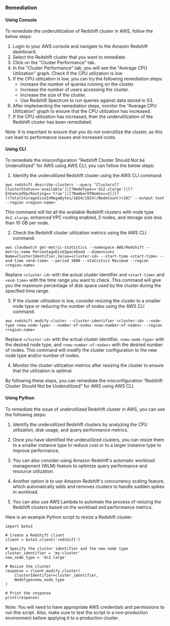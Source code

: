 ### Remediation

#### Using Console

To remediate the underutilization of Redshift cluster in AWS, follow the below steps:

1. Login to your AWS console and navigate to the Amazon Redshift dashboard.
2. Select the Redshift cluster that you want to remediate.
3. Click on the "Cluster Performance" tab.
4. In the "Cluster Performance" tab, you will see the "Average CPU Utilization" graph. Check if the CPU utilization is low.
5. If the CPU utilization is low, you can try the following remediation steps:
   - Increase the number of queries running on the cluster.
   - Increase the number of users accessing the cluster.
   - Increase the size of the cluster.
   - Use Redshift Spectrum to run queries against data stored in S3.
6. After implementing the remediation steps, monitor the "Average CPU Utilization" graph to ensure that the CPU utilization has increased.
7. If the CPU utilization has increased, then the underutilization of the Redshift cluster has been remediated.

Note: It is important to ensure that you do not overutilize the cluster, as this can lead to performance issues and increased costs.

#### Using CLI

To remediate the misconfiguration "Redshift Cluster Should Not be Underutilized" for AWS using AWS CLI, you can follow the below steps:

1. Identify the underutilized Redshift cluster using the AWS CLI command:
```
aws redshift describe-clusters --query "Clusters[?ClusterStatus=='available']|[?NodeType=='ds2.xlarge']|[?EnhancedVpcRouting=='true']|[?NumberOfNodes==2]|[?((TotalStorageSizeInMegaBytes/1024/1024)/NodeCount)<10]" --output text --region <region-name>
```
This command will list all the available Redshift clusters with node type `ds2.xlarge`, enhanced VPC routing enabled, 2 nodes, and storage size less than 10 GB per node.

2. Check the Redshift cluster utilization metrics using the AWS CLI command:
```
aws cloudwatch get-metric-statistics --namespace AWS/Redshift --metric-name PercentageDiskSpaceUsed --dimensions Name=ClusterIdentifier,Value=<cluster-id> --start-time <start-time> --end-time <end-time> --period 3600 --statistics Maximum --region <region-name>
```
Replace `<cluster-id>` with the actual cluster identifier and `<start-time>` and `<end-time>` with the time range you want to check. This command will give you the maximum percentage of disk space used by the cluster during the specified time range.

3. If the cluster utilization is low, consider resizing the cluster to a smaller node type or reducing the number of nodes using the AWS CLI command:
```
aws redshift modify-cluster --cluster-identifier <cluster-id> --node-type <new-node-type> --number-of-nodes <new-number-of-nodes> --region <region-name>
```
Replace `<cluster-id>` with the actual cluster identifier, `<new-node-type>` with the desired node type, and `<new-number-of-nodes>` with the desired number of nodes. This command will modify the cluster configuration to the new node type and/or number of nodes.

4. Monitor the cluster utilization metrics after resizing the cluster to ensure that the utilization is optimal.

By following these steps, you can remediate the misconfiguration "Redshift Cluster Should Not be Underutilized" for AWS using AWS CLI.

#### Using Python

To remediate the issue of underutilized Redshift cluster in AWS, you can use the following steps:

1. Identify the underutilized Redshift clusters by analyzing the CPU utilization, disk usage, and query performance metrics.

2. Once you have identified the underutilized clusters, you can resize them to a smaller instance type to reduce cost or to a larger instance type to improve performance.

3. You can also consider using Amazon Redshift's automatic workload management (WLM) feature to optimize query performance and resource utilization.

4. Another option is to use Amazon Redshift's concurrency scaling feature, which automatically adds and removes clusters to handle sudden spikes in workload.

5. You can also use AWS Lambda to automate the process of resizing the Redshift clusters based on the workload and performance metrics.

Here is an example Python script to resize a Redshift cluster:

```
import boto3

# Create a Redshift client
client = boto3.client('redshift')

# Specify the cluster identifier and the new node type
cluster_identifier = 'my-cluster'
new_node_type = 'dc2.large'

# Resize the cluster
response = client.modify_cluster(
    ClusterIdentifier=cluster_identifier,
    NodeType=new_node_type
)

# Print the response
print(response)
```

Note: You will need to have appropriate AWS credentials and permissions to run this script. Also, make sure to test the script in a non-production environment before applying it to a production cluster.

